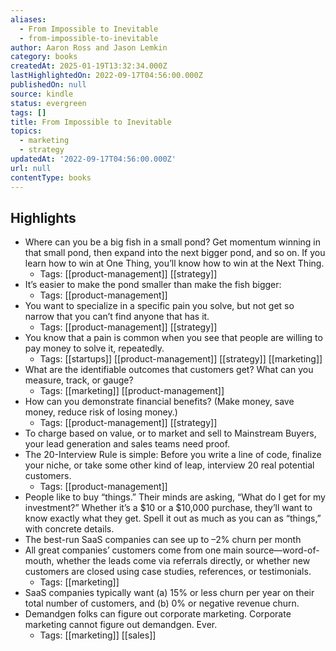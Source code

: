 ```yaml
---
aliases:
  - From Impossible to Inevitable
  - from-impossible-to-inevitable
author: Aaron Ross and Jason Lemkin
category: books
createdAt: 2025-01-19T13:32:34.000Z
lastHighlightedOn: 2022-09-17T04:56:00.000Z
publishedOn: null
source: kindle
status: evergreen
tags: []
title: From Impossible to Inevitable
topics:
  - marketing
  - strategy
updatedAt: '2022-09-17T04:56:00.000Z'
url: null
contentType: books
---
```

## Highlights

- Where can you be a big fish in a small pond? Get momentum winning in that small pond, then expand into the next bigger pond, and so on. If you learn how to win at One Thing, you’ll know how to win at the Next Thing.
  - Tags: [[product-management]] [[strategy]]
- It’s easier to make the pond smaller than make the fish bigger:
  - Tags: [[product-management]]
- You want to specialize in a specific pain you solve, but not get so narrow that you can’t find anyone that has it.
  - Tags: [[product-management]] [[strategy]]
- You know that a pain is common when you see that people are willing to pay money to solve it, repeatedly.
  - Tags: [[startups]] [[product-management]] [[strategy]] [[marketing]]
- What are the identifiable outcomes that customers get? What can you measure, track, or gauge?
  - Tags: [[marketing]] [[product-management]]
- How can you demonstrate financial benefits? (Make money, save money, reduce risk of losing money.)
  - Tags: [[product-management]] [[strategy]]
- To charge based on value, or to market and sell to Mainstream Buyers, your lead generation and sales teams need proof.
- The 20-Interview Rule is simple: Before you write a line of code, finalize your niche, or take some other kind of leap, interview 20 real potential customers.
  - Tags: [[product-management]]
- People like to buy “things.” Their minds are asking, “What do I get for my investment?” Whether it’s a $10 or a $10,000 purchase, they’ll want to know exactly what they get. Spell it out as much as you can as “things,” with concrete details.
- The best-run SaaS companies can see up to –2% churn per month
- All great companies’ customers come from one main source—word-of-mouth, whether the leads come via referrals directly, or whether new customers are closed using case studies, references, or testimonials.
  - Tags: [[marketing]]
- SaaS companies typically want (a) 15% or less churn per year on their total number of customers, and (b) 0% or negative revenue churn.
- Demandgen folks can figure out corporate marketing. Corporate marketing cannot figure out demandgen. Ever.
  - Tags: [[marketing]] [[sales]]
